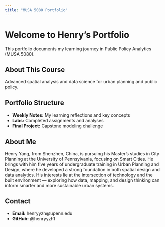 ```yaml
---
title: "MUSA 5080 Portfolio"
---
```


# Welcome to Henry's Portfolio

This portfolio documents my learning journey in Public Policy Analytics (MUSA 5080).

## About This Course
Advanced spatial analysis and data science for urban planning and public policy.

## Portfolio Structure
- **Weekly Notes:** My learning reflections and key concepts
- **Labs:** Completed assignments and analyses
- **Final Project:** Capstone modeling challenge

## About Me
Henry Yang, from Shenzhen, China, is pursuing his Master’s studies in City Planning at the University of Pennsylvania, focusing on Smart Cities. He brings with him five years of undergraduate training in Urban Planning and Design, where he developed a strong foundation in both spatial design and data analytics. His interests lie at the intersection of technology and the built environment — exploring how data, mapping, and design thinking can inform smarter and more sustainable urban systems.

## Contact
- **Email:** henryyzh@upenn.edu
- **GitHub:** @henryyzh1
